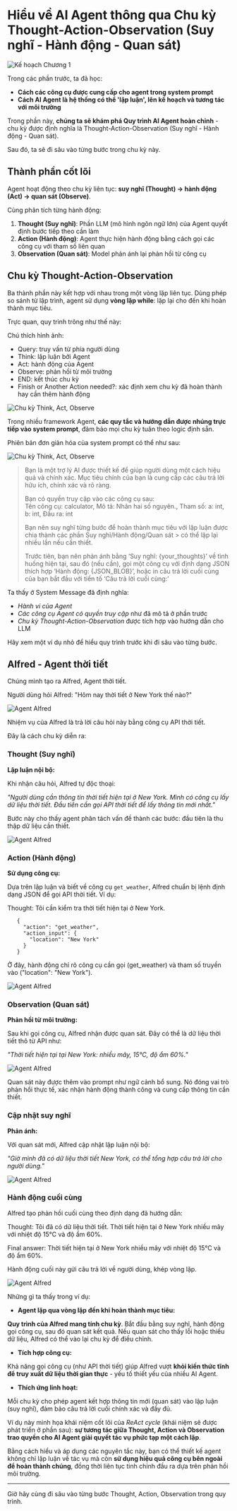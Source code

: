 # Hiểu về AI Agent thông qua Chu kỳ Thought-Action-Observation (Suy nghĩ - Hành động - Quan sát)

<img src="https://huggingface.co/datasets/agents-course/course-images/resolve/main/en/unit1/whiteboard-check-3.jpg" alt="Kế hoạch Chương 1"/>

Trong các phần trước, ta đã học:

- **Cách các công cụ được cung cấp cho agent trong system prompt**
- **Cách AI Agent là hệ thống có thể 'lập luận', lên kế hoạch và tương tác với môi trường**

Trong phần này, **chúng ta sẽ khám phá Quy trình AI Agent hoàn chỉnh** - chu kỳ được định nghĩa là Thought-Action-Observation (Suy nghĩ - Hành động - Quan sát).

Sau đó, ta sẽ đi sâu vào từng bước trong chu kỳ này.

## Thành phần cốt lõi

Agent hoạt động theo chu kỳ liên tục: **suy nghĩ (Thought) → hành động (Act) → quan sát (Observe)**.

Cùng phân tích từng hành động:

1. **Thought (Suy nghĩ)**: Phần LLM (mô hình ngôn ngữ lớn) của Agent quyết định bước tiếp theo cần làm
2. **Action (Hành động)**: Agent thực hiện hành động bằng cách gọi các công cụ với tham số liên quan
3. **Observation (Quan sát)**: Model phản ánh lại phản hồi từ công cụ

## Chu kỳ Thought-Action-Observation

Ba thành phần này kết hợp với nhau trong một vòng lặp liên tục. Dùng phép so sánh từ lập trình, agent sử dụng **vòng lặp while**: lặp lại cho đến khi hoàn thành mục tiêu.

Trực quan, quy trình trông như thế này:

Chú thích hình ảnh:
- Query: truy vấn từ phía người dùng
- Think: lập luận bởi Agent
- Act: hành động của Agent
- Observe: phản hồi từ môi trường
- END: kết thúc chu kỳ
- Finish or Another Action needed?: xác định xem chu kỳ đã hoàn thành hay cần thêm hành động

<img src="https://huggingface.co/datasets/agents-course/course-images/resolve/main/en/unit1/AgentCycle.gif" alt="Chu kỳ Think, Act, Observe"/>

Trong nhiều framework Agent, **các quy tắc và hướng dẫn được nhúng trực tiếp vào system prompt**, đảm bảo mọi chu kỳ tuân theo logic định sẵn.

Phiên bản đơn giản hóa của system prompt có thể như sau:

<img src="https://huggingface.co/datasets/agents-course/course-images/resolve/main/en/unit1/system_prompt_cycle.png" alt="Chu kỳ Think, Act, Observe"/>

> Bạn là một trợ lý AI được thiết kế để giúp người dùng một cách hiệu quả và chính xác. Mục tiêu chính của bạn là cung cấp các câu trả lời hữu ích, chính xác và rõ ràng.
> 
> Bạn có quyền truy cập vào các công cụ sau:  
> Tên công cụ: calculator, Mô tả: Nhân hai số nguyên., Tham số: a: int, b: int, Đầu ra: int  
> 
> Bạn nên suy nghĩ từng bước để hoàn thành mục tiêu với lập luận được chia thành các phần Suy nghĩ/Hành động/Quan sát > có thể lặp lại nhiều lần nếu cần thiết.  
> 
> Trước tiên, bạn nên phản ánh bằng ‘Suy nghĩ: {your_thoughts}’ về tình huống hiện tại, sau đó (nếu cần), gọi một công cụ với định dạng JSON thích hợp ‘Hành động: {JSON_BLOB}’, hoặc in câu trả lời cuối cùng của bạn bắt đầu với tiền tố ‘Câu trả lời cuối cùng:’


Ta thấy ở System Message đã định nghĩa:

- *Hành vi của Agent*
- *Các công cụ Agent có quyền truy cập* như đã mô tả ở phần trước
- *Chu kỳ Thought-Action-Observation* được tích hợp vào hướng dẫn cho LLM

Hãy xem một ví dụ nhỏ để hiểu quy trình trước khi đi sâu vào từng bước.

## Alfred - Agent thời tiết

Chúng mình tạo ra Alfred, Agent thời tiết.

Người dùng hỏi Alfred: "Hôm nay thời tiết ở New York thế nào?"

<img src="https://huggingface.co/datasets/agents-course/course-images/resolve/main/en/unit1/alfred-agent.jpg" alt="Agent Alfred"/>

Nhiệm vụ của Alfred là trả lời câu hỏi này bằng công cụ API thời tiết.

Đây là cách chu kỳ diễn ra:

### Thought (Suy nghĩ)

**Lập luận nội bộ:**

Khi nhận câu hỏi, Alfred tự độc thoại:

*"Người dùng cần thông tin thời tiết hiện tại ở New York. Mình có công cụ lấy dữ liệu thời tiết. Đầu tiên cần gọi API thời tiết để lấy thông tin mới nhất."*

Bước này cho thấy agent phân tách vấn đề thành các bước: đầu tiên là thu thập dữ liệu cần thiết.

<img src="https://huggingface.co/datasets/agents-course/course-images/resolve/main/en/unit1/alfred-agent-1.jpg" alt="Agent Alfred"/>

### Action (Hành động)

**Sử dụng công cụ:**

Dựa trên lập luận và biết về công cụ `get_weather`, Alfred chuẩn bị lệnh định dạng JSON để gọi API thời tiết. Ví dụ:

Thought: Tôi cần kiểm tra thời tiết hiện tại ở New York.

 ```
    {
      "action": "get_weather",
      "action_input": {
        "location": "New York"
      }
    }
 ```

Ở đây, hành động chỉ rõ công cụ cần gọi (get_weather) và tham số truyền vào ("location": "New York").

<img src="https://huggingface.co/datasets/agents-course/course-images/resolve/main/en/unit1/alfred-agent-2.jpg" alt="Agent Alfred"/>

### Observation (Quan sát)

**Phản hồi từ môi trường:**

Sau khi gọi công cụ, Alfred nhận được quan sát. Đây có thể là dữ liệu thời tiết thô từ API như:

*"Thời tiết hiện tại tại New York: nhiều mây, 15°C, độ ẩm 60%."*

<img src="https://huggingface.co/datasets/agents-course/course-images/resolve/main/en/unit1/alfred-agent-3.jpg" alt="Agent Alfred"/>

Quan sát này được thêm vào prompt như ngữ cảnh bổ sung. Nó đóng vai trò phản hồi thực tế, xác nhận hành động thành công và cung cấp thông tin cần thiết.

### Cập nhật suy nghĩ

**Phản ánh:**

Với quan sát mới, Alfred cập nhật lập luận nội bộ:

*"Giờ mình đã có dữ liệu thời tiết New York, có thể tổng hợp câu trả lời cho người dùng."*

<img src="https://huggingface.co/datasets/agents-course/course-images/resolve/main/en/unit1/alfred-agent-4.jpg" alt="Agent Alfred"/>

### Hành động cuối cùng

Alfred tạo phản hồi cuối cùng theo định dạng đã hướng dẫn:

Thought: Tôi đã có dữ liệu thời tiết. Thời tiết hiện tại ở New York nhiều mây với nhiệt độ 15°C và độ ẩm 60%.

Final answer: Thời tiết hiện tại ở New York nhiều mây với nhiệt độ 15°C và độ ẩm 60%.

Hành động cuối này gửi câu trả lời về người dùng, khép vòng lặp.

<img src="https://huggingface.co/datasets/agents-course/course-images/resolve/main/en/unit1/alfred-agent-5.jpg" alt="Agent Alfred"/>

Những gì ta thấy trong ví dụ:

- **Agent lặp qua vòng lặp đến khi hoàn thành mục tiêu:**
    
**Quy trình của Alfred mang tính chu kỳ**. Bắt đầu bằng suy nghĩ, hành động gọi công cụ, sau đó quan sát kết quả. Nếu quan sát cho thấy lỗi hoặc thiếu dữ liệu, Alfred có thể vào lại chu kỳ để điều chỉnh.
    
- **Tích hợp công cụ:**

Khả năng gọi công cụ (như API thời tiết) giúp Alfred vượt **khỏi kiến thức tĩnh để truy xuất dữ liệu thời gian thực** - yếu tố thiết yếu của nhiều AI Agent.

- **Thích ứng linh hoạt:**

Mỗi chu kỳ cho phép agent kết hợp thông tin mới (quan sát) vào lập luận (suy nghĩ), đảm bảo câu trả lời cuối chính xác và đầy đủ.
    
Ví dụ này minh họa khái niệm cốt lõi của *ReAct cycle* (khái niệm sẽ được phát triển ở phần sau): **sự tương tác giữa Thought, Action và Observation trao quyền cho AI Agent giải quyết tác vụ phức tạp một cách lặp**. 

Bằng cách hiểu và áp dụng các nguyên tắc này, bạn có thể thiết kế agent không chỉ lập luận về tác vụ mà còn **sử dụng hiệu quả công cụ bên ngoài để hoàn thành chúng**, đồng thời liên tục tinh chỉnh đầu ra dựa trên phản hồi môi trường.

---

Giờ hãy cùng đi sâu vào từng bước Thought, Action, Observation trong quy trình.